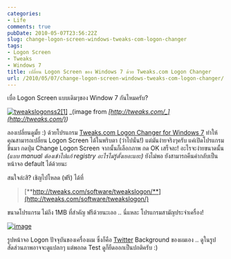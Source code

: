 ```yaml
---
categories:
- Life
comments: true
pubDate: 2010-05-07T23:56:22Z
slug: change-logon-screen-windows-tweaks-com-logon-changer
tags:
- Logon Screen
- Tweaks
- Windows 7
title: เปลี่ยน Logon Screen ของ Windows 7 ด้วย Tweaks.com Logon Changer
url: /2010/05/07/change-logon-screen-windows-tweaks-com-logon-changer/
---
```


เบื่อ Logon Screen แบบเดิมๆของ Window 7 กันไหมครับ?



[![tweakslogonss2[1]](https://armno.in.th/wp-content/uploads/2010/05/tweakslogonss21_thumb.jpg)](https://armno.in.th/wp-content/uploads/2010/05/tweakslogonss21.jpg)
_(image from _[_http://tweaks.com/_](http://tweaks.com/)_)_



ลองเปลี่ยนดูมั้ย :) ด้วยโปรแกรม [Tweaks.com Logon Changer for Windows 7](http://tweaks.com/software/tweakslogon/) ทำให้คุณสามารถเปลี่ยน Logon Screen ได้ในพริบตา (ว่าไปนั่น!) แต่มันง่ายจริงๆครับ แค่เปิดโปรแกรมขึ้นมา กดปุ่ม Change Logon Screen จากนั้นก็เลือกภาพ กด OK เสร็จละ! อะไรจะง่ายขนาดนั้น _(แบบ manual ต้องเข้าไปแก้ registry อะไรไม่รู้ตั้งเยอะแยะ)_ ยังไม่พอ ยังสามารถคืนค่ากลับเป็นหน้าจอ default ได้ด้วยนะ



สนใจล่ะสิ? เชิญไปโหลด (ฟรี) ได้ที่



>
>
> [**http://tweaks.com/software/tweakslogon/**](http://tweaks.com/software/tweakslogon/)



ขนาดโปรแกรม ไม่ถึง 1MB ที่สำคัญ ฟรีด้วยนะเออ .. นี่แหละ โปรแกรมสามัญประจำเครื่อง!



[![image](https://armno.in.th/wp-content/uploads/2010/05/image_thumb.png)](https://armno.in.th/wp-content/uploads/2010/05/image.png)



รูปหน้าจอ Logon ปัจจุบันของเครื่องผม ซึ่งก็คือ [Twitter](http://twitter.com/armno) Background ของผมเอง .. ดูในรูปสัดส่วนภาพอาจจะดูแปลกๆ แต่พอกด Test ดูก็ยืดออกเป็นปกติครับ :)
